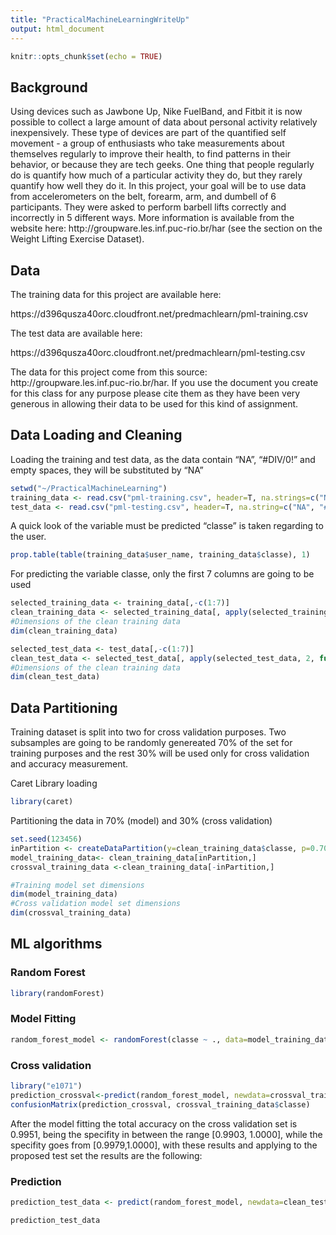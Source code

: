 ---
title: "PracticalMachineLearningWriteUp"
output: html_document
---

```{r setup, include=FALSE}
knitr::opts_chunk$set(echo = TRUE)
```

## Background

Using devices such as Jawbone Up, Nike FuelBand, and Fitbit it is now possible to collect a large amount of data about personal activity relatively inexpensively. These type of devices are part of the quantified self movement - a group of enthusiasts who take measurements about themselves regularly to improve their health, to find patterns in their behavior, or because they are tech geeks. One thing that people regularly do is quantify how much of a particular activity they do, but they rarely quantify how well they do it. In this project, your goal will be to use data from accelerometers on the belt, forearm, arm, and dumbell of 6 participants. They were asked to perform barbell lifts correctly and incorrectly in 5 different ways. More information is available from the website here: http://groupware.les.inf.puc-rio.br/har (see the section on the Weight Lifting Exercise Dataset).

## Data

The training data for this project are available here:

https://d396qusza40orc.cloudfront.net/predmachlearn/pml-training.csv

The test data are available here:

https://d396qusza40orc.cloudfront.net/predmachlearn/pml-testing.csv


The data for this project come from this source: http://groupware.les.inf.puc-rio.br/har. If you use the document you create for this class for any purpose please cite them as they have been very generous in allowing their data to be used for this kind of assignment.


## Data Loading and Cleaning

Loading the training and test data, as the data contain "NA", "#DIV/0!" and empty spaces, they will be substituted by "NA"
```{r Data Loading}
setwd("~/PracticalMachineLearning")
training_data <- read.csv("pml-training.csv", header=T, na.strings=c("NA", "#DIV/0!",""))
test_data <- read.csv("pml-testing.csv", header=T, na.string=c("NA", "#DIV/0!",""))
```

A quick look of the variable must be predicted "classe" is taken regarding to the user.
```{r Data Inspection}
prop.table(table(training_data$user_name, training_data$classe), 1)
```

For predicting the variable classe, only the first 7 columns are going to be used
```{r Data Cleaning}
selected_training_data <- training_data[,-c(1:7)]
clean_training_data <- selected_training_data[, apply(selected_training_data, 2, function(x) !any(is.na(x)))] 
#Dimensions of the clean training data 
dim(clean_training_data)

selected_test_data <- test_data[,-c(1:7)]
clean_test_data <- selected_test_data[, apply(selected_test_data, 2, function(x) !any(is.na(x)))] 
#Dimensions of the clean training data 
dim(clean_test_data)
```


## Data Partitioning
Training dataset is split into two for cross validation purposes. Two subsamples are going to be randomly genereated 70% of the set for training purposes and the rest 30% will be used only for cross validation and accuracy measurement.

Caret Library loading
```{r caret library, echo=FALSE}
library(caret)
```

Partitioning the data in 70% (model) and 30% (cross validation)
```{r data partitioning}
set.seed(123456)
inPartition <- createDataPartition(y=clean_training_data$classe, p=0.70,list=F)
model_training_data<- clean_training_data[inPartition,] 
crossval_training_data <-clean_training_data[-inPartition,] 

#Training model set dimensions
dim(model_training_data)
#Cross validation model set dimensions
dim(crossval_training_data)
```

## ML algorithms

### Random Forest
```{r random forest library, echo=FALSE}
library(randomForest)
```

### Model Fitting
```{r random forest model fitting, echo=FALSE}
random_forest_model <- randomForest(classe ~ ., data=model_training_data, method="class")
```

### Cross validation
```{r random forest crossvalidation, echo=FALSE}
library("e1071")
prediction_crossval<-predict(random_forest_model, newdata=crossval_training_data)
confusionMatrix(prediction_crossval, crossval_training_data$classe)
```
After the model fitting the total accuracy on the cross validation set is 0.9951, being the specifity in between the range [0.9903, 1.0000], while the specifity goes from [0.9979,1.0000], with these results and applying to the proposed test set the results are the following:

### Prediction
```{r random forest prediction}
prediction_test_data <- predict(random_forest_model, newdata=clean_test_data)

prediction_test_data 
```



